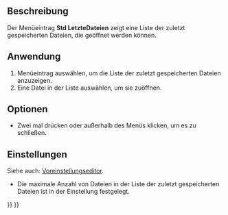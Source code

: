 <languages/>

{{Docnav/de
|[[Std_Open/de|Öffnen]]
|[[Std_CloseActiveWindow/de|AktivesFensterSchließen]]
|[[Std_File_Menu/de|Std Menü Datei]]
|IconL=Std_Open.svg
|IconR=Std_CloseActiveWindow.svg
|IconC=Freecad.svg
}}

<!--Empty=1 to suppress icon-->
{{GuiCommand/de
|Name=Std RecentFiles
|Name/de=Std LetzteDateien
|Empty=1
|MenuLocation=Datei → Zuletzt geöffnete Dateien
|Workbenches=Alle
|SeeAlso=[[Std_Open/de|Std Öffnen]], [[Std_Import/de|Std Import]]
}}

<span id="Description"></span>
==Beschreibung==

Der Menüeintrag '''Std LetzteDateien''' zeigt eine Liste der zuletzt gespeicherten Dateien, die geöffnet werden können.

<span id="Usage"></span>
==Anwendung==

# Menüeintrag {{MenuCommand|Datei → Zuletzt geöffnete Dateien}} auswählen, um die Liste der zuletzt gespeicherten Dateien anzuzeigen.
# Eine Datei in der Liste auswählen, um sie zuöffnen.

<span id="Options"></span>
==Optionen==

* Zwei mal {{KEY|Esc}} drücken oder außerhalb des Menüs klicken, um es zu schließen.

<span id="Preferences"></span>
==Einstellungen==

Siehe auch: [[Preferences_Editor/de|Voreinstellungseditor]].

* Die maximale Anzahl von Dateien in der Liste der zuletzt gespeicherten Dateien ist in der Einstellung {{MenuCommand|Bearbeiten → Einstellungen... → Allgemein → Allgemein → Anzahl der zuletzt benutzten Dateien}} festgelegt.


{{Docnav/de
|[[Std_Open/de|Öffnen]]
|[[Std_CloseActiveWindow/de|AktivesFensterSchließen]]
|[[Std_File_Menu/de|Std Menü Datei]]
|IconL=Std_Open.svg
|IconR=Std_CloseActiveWindow.svg
|IconC=Freecad.svg
}}

{{Std_Base_navi{{#translation:}}}}
{{Userdocnavi{{#translation:}}}}